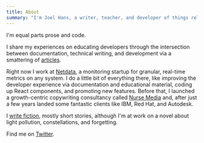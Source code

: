 ```yaml
---
title: About
summary: "I'm Joel Hans, a writer, teacher, and developer of things related to writing and teaching on the web."
---
```


I'm equal parts prose and code.

I share my experiences on educating developers through the intersection between documentation, technical writing, and
development via a smattering of [articles](/articles).

Right now I work at [Netdata](https://netdata.cloud), a monitoring startup for granular, real-time metrics on any
system. I do a little bit of everything there, like improving the developer experience via documentation and educational
material, coding up React components, and promoting new features. Before that, I launched a growth-centric copywriting
consultancy called [Nurse Media](https://nurse.media) and, after just a few years landed some fantastic clients like
IBM, Red Hat, and Autodesk.

I [write fiction](/fiction), mostly short stories, although I'm at work on a novel about light pollution,
constellations, and forgetting.

Find me on [Twitter](https://twitter.com/joelhans).
